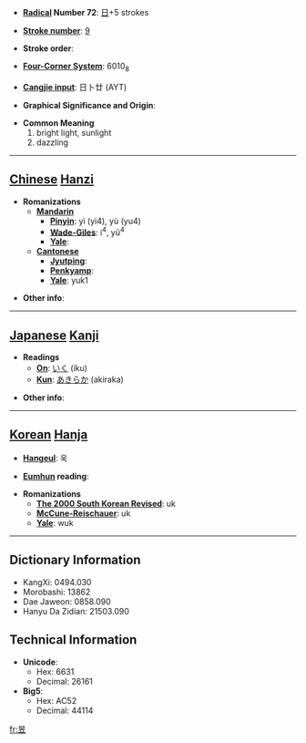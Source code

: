 * '''[[Wiktionary:Chinese radical index| Radical]] Number 72''': [[Wiktionary:Chinese radical index 日|日]]+5 strokes

* '''[[Wiktionary:Chinese total strokes index|Stroke number]]''': [[Wiktionary:Chinese total strokes index 9|9]]

* '''Stroke order''': 

* '''[[Wiktionary:Chinese four corner index|Four-Corner System]]''': 6010<sub>8</sub>

* '''[[Wiktionary:Chinese Cangjie index|Cangjie input]]''': 日卜廿 (AYT)

* '''Graphical Significance and Origin''': 

* '''Common Meaning'''
*#bright light, sunlight
*# dazzling


----

== [[Chinese]] [[Hanzi]] ==

* '''Romanizations'''
** '''[[Mandarin]]'''
*** '''[[Pinyin]]''': yì (yi4), yù (yu4)
*** '''[[Wade-Giles]]''': i<sup>4</sup>, yü<sup>4</sup>
*** '''[[Yale]]''': 
** '''[[Cantonese]]'''
*** '''[[Jyutping]]''':
*** '''[[Penkyamp]]''': 
*** '''[[Yale]]''': yuk1

* '''Other info''': 

----

== [[Japanese]] [[Kanji]] ==

* '''Readings'''
** '''[[On]]''': [[いく]] (iku)
** '''[[Kun]]''': [[あきらか]] (akiraka)

* '''Other info''':  

----

== [[Korean]] [[Hanja]] ==

* '''[[Hangeul]]''': 욱

* '''[[Eumhun]] reading''': 

* '''Romanizations'''
** '''[[The 2000 South Korean Revised Romanization|The 2000 South Korean Revised]]''': uk
** '''[[McCune-Reischauer]]''': uk
** '''[[Yale]]''': wuk

----

== Dictionary Information ==

* KangXi: 0494.030
* Morobashi: 13862
* Dae Jaweon: 0858.090
* Hanyu Da Zidian: 21503.090

== Technical Information ==

* '''Unicode''':
** Hex: 6631
** Decimal: 26161
* '''Big5''':
** Hex: AC52
** Decimal: 44114

[[fr:昱]]